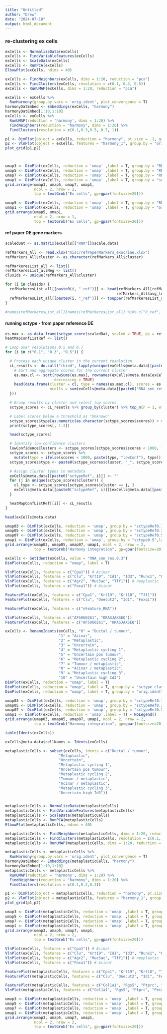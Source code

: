 ```yaml
---
title: "Untitled"
author: "Drew"
date: "2024-07-18"
output: html_document
---
```

### re-clustering ex cells

```r
exCells <- NormalizeData(exCells)
exCells <- FindVariableFeatures(exCells)
exCells <- ScaleData(exCells)
exCells <- RunPCA(exCells)
ElbowPlot(exCells, ndims = 40)

exCells <- FindNeighbors(exCells, dims = 1:20, reduction = "pca")
exCells <- FindClusters(exCells, resolution = c(0.1, 0.3, 0.5))
exCells <- RunUMAP(exCells, dims = 1:20, reduction = "pca")

exCells <- exCells %>%
  RunHarmony(group.by.vars = 'orig.ident', plot_convergence = T)
harmonyDatEmbed <- Embeddings(exCells, "harmony")
harmonyDatEmbed[1:10,1:10]
exCells <- exCells %>%
  RunUMAP(reduction = 'harmony', dims = 1:20) %>%
  FindNeighbors(reduction = "harmony", dims = 1:20) %>%
  FindClusters(resolution = c(0.1,0.3,0.5, 0.7, 1))

p1 <- DimPlot(object = exCells, reduction = "harmony", pt.size = .1, group.by = "orig.ident")
p2 <- VlnPlot(object = exCells, features = "harmony_1", group.by = "orig.ident",  pt.size = .1)
plot_grid(p1,p2)



umap3 <- DimPlot(exCells, reduction = 'umap' ,label = T, group.by = "RNA_snn_res.0.1") + NoLegend()
umap5 <- DimPlot(exCells, reduction = 'umap' ,label = T, group.by = "RNA_snn_res.0.3") + NoLegend()
umap7 <- DimPlot(exCells, reduction = 'umap' ,label = T, group.by = "RNA_snn_res.0.5") + NoLegend()
umap1 <- DimPlot(exCells, reduction = 'umap' ,label = T, group.by = "sctype0.5") + NoLegend()
grid.arrange(umap3, umap5, umap7, umap1,
             ncol = 2, nrow = 2,
             top = textGrob("Ex cells", gp=gpar(fontsize=20)))

umap5 <- DimPlot(exCells, reduction = 'umap' ,label = T, group.by = "RNA_snn_res.0.3") + NoLegend()
umap1 <- DimPlot(exCells, reduction = 'umap' ,label = T, group.by = "orig.ident")
grid.arrange(umap5, umap1,
             ncol = 2, nrow = 1,
             top = textGrob("Ex cells", gp=gpar(fontsize=20)))
```

#### ref paper DE gene markers 

```r
scaledDat <- as.matrix(exCells[["RNA"]]$scale.data)

refMarkers_All <- read.xlsx("misc/refPaperMarkers_exocrine.xlsx")
refMarkers_All$cluster <- as.character(refMarkers_All$cluster)

refMarkeresList_all <- list()
refMarkeresList_allNeg <- list()
clusIds <- unique(refMarkers_All$cluster)

for (i in clusIds) {
  refMarkeresList_all[[paste0(i, "_ref")]] <- head(refMarkers_All[refMarkers_All$cluster == i &
                                                  refMarkers_All$avg_logFC > 0 ,], 100)
  refMarkeresList_all[[paste0(i, "_ref")]] <- toupper(refMarkeresList_all[[paste0(i, "_ref")]]$gene)
}

#names(refMarkeresList_all)[names(refMarkeresList_all) %in% c("0_ref", "4_ref", "9_ref", "15_ref", "17_ref")] <- c("Ductal", "Tumour", "Acinar", "Acinar 2", "metaplastic")
```


#### running sctype - from paper reference DE

```r
es.max <- as.data.frame(sctype_score(scaledDat, scaled = TRUE, gs = refMarkeresList_all, gs2 = NULL))
heatMapConfListRef <- list()

# Loop over resolutions 0.5 and 0.7
for (i in c("0.1", "0.3", "0.5")) {

  # Process each unique cluster in the current resolution
  cL_resutls <- do.call("rbind", lapply(unique(exCells@meta.data[[paste0("RNA_snn_res.", i)]]), function(cl) {
    # Sort and aggregate scores for the current cluster
    es.max.cl <- sort(rowSums(es.max[, rownames(exCells@meta.data[exCells@meta.data[[paste0("RNA_snn_res.", i)]] == cl, ])]),
                      decreasing = TRUE)
    head(data.frame(cluster = cl, type = names(es.max.cl), scores = es.max.cl,
                    ncells = sum(exCells@meta.data[[paste0("RNA_snn_res.", i)]] == cl)), 38)
  }))

  # Group results by cluster and select top scores
  sctype_scores <- cL_resutls %>% group_by(cluster) %>% top_n(n = 1, wt = scores)

  # Label scores below a threshold as "Unknown"
  sctype_scores$type[as.numeric(as.character(sctype_scores$scores)) < sctype_scores$ncells / 4] <- "Unknown"
  print(sctype_scores[, 1:3])

  head(sctype_scores)

  # Identify low-confidence clusters
  lowConfidenceClusters <- sctype_scores[sctype_scores$scores < 1000, ]
  sctype_scores <- sctype_scores %>%
    mutate(type = ifelse(scores < 1000, paste(type, "lowConf"), type))
  sctype_scores$type <- paste0(sctype_scores$cluster, "_", sctype_scores$type)

  # Assign cluster types to metadata
  exCells@meta.data[[paste0("sctypeRef", i)]] <- ""
  for (j in unique(sctype_scores$cluster)) {
    cl_type <- sctype_scores[sctype_scores$cluster == j, ]
    exCells@meta.data[[paste0("sctypeRef", i)]][exCells@meta.data[[paste0("RNA_snn_res.", i)]] == j] <- as.character(cl_type$type[1])
  }

  heatMapConfListRef[[i]] <- cL_resutls
}

head(exCells@meta.data)
```


```r
umap03 <- DimPlot(exCells, reduction = 'umap', group.by = "sctypeRef0.1",label = T) + NoLegend()
umap05 <- DimPlot(exCells, reduction = 'umap', group.by = "sctypeRef0.3",label = T) + NoLegend()
umap07 <- DimPlot(exCells, reduction = 'umap', group.by = "sctypeRef0.5",label = T) + NoLegend()
umap1 <- DimPlot(exCells, reduction = 'umap', group.by = "sctype0.5",label = T) + NoLegend()
grid.arrange(umap03, umap05, umap07, umap1, ncol = 2, nrow = 2,
             top = textGrob("Harmony integration", gp=gpar(fontsize=20)))
```


```r
exCells <- SetIdent(exCells, value = "RNA_snn_res.0.3")
DimPlot(exCells, reduction = "umap", label = T)

VlnPlot(exCells, features = c("Cpa1")) # Acinar 
VlnPlot(exCells, features = c("Clu", "Krt19", "Id1", "Id3", "Runx1", "Onecut2", "Foxq1")) # metaplastic 
VlnPlot(exCells, features = c("Agr2", "Muc5ac", "Tff1")) # neoplastic 
VlnPlot(exCells, features = c("Foxa1")) # Acinar 

FeaturePlot(exCells, features = c("Cpa1", "Krt19", "Krt18", "Tff1"))
FeaturePlot(exCells, features = c("Clu", "Onecut2", "Id1", "Foxq1"))

FeaturePlot(exCells, features = c("nFeature_RNA"))

VlnPlot(exCells, features = c("AF5060261", "KRASJAXSEQ"))
FeaturePlot(exCells, features = c("AF5060261", "KRASJAXSEQ"))

exCells <- RenameIdents(exCells, "0" = "Ductal / tumour", 
                        "1" = "Acinar",
                        "2" = "Metaplastic",
                        "3" = "Uncertain",
                        "4" = "Metaplastic cycling 1",
                        "5" = "Uncertain pos tumour",
                        "6" = "Metaplastic cycling 2",
                        "7" = "Tumour / metaplastic",
                        "8" = "Acinar / metaplastic",
                        "9" = "Metaplastic cycling 3",
                        "10" = "Uncertain high Id3")
DimPlot(exCells, reduction = "umap", label = T)
DimPlot(exCells, reduction = "umap", label = T, group.by = "sctype_classification05")
DimPlot(exCells, reduction = "umap", label = T, group.by = "orig.ident")

umap03 <- DimPlot(exCells, reduction = 'umap', group.by = "sctypeRef0.1",label = T) + NoLegend()
umap05 <- DimPlot(exCells, reduction = 'umap', group.by = "sctypeRef0.3",label = T) + NoLegend()
umap07 <- DimPlot(exCells, reduction = 'umap', group.by = "sctypeRef0.5",label = T) + NoLegend()
umap1 <- DimPlot(exCells, reduction = 'umap',label = T) + NoLegend()
grid.arrange(umap03, umap05, umap07, umap1, ncol = 2, nrow = 2,
             top = textGrob("Harmony integration", gp=gpar(fontsize=20)))

table(Idents(exCells))

exCells@meta.data$cellNames <- Idents(exCells)
```

```r
metaplasticCells <- subset(exCells, idents = c("Ductal / tumour",
                        "Metaplastic",
                        "Uncertain",
                        "Metaplastic cycling 1",
                        "Uncertain pos tumour",
                        "Metaplastic cycling 2",
                        "Tumour / metaplastic",
                        "Acinar / metaplastic",
                        "Metaplastic cycling 3",
                        "Uncertain high Id3"))


metaplasticCells <- NormalizeData(metaplasticCells)
metaplasticCells <- FindVariableFeatures(metaplasticCells)
metaplasticCells <- ScaleData(metaplasticCells)
metaplasticCells <- RunPCA(metaplasticCells)
ElbowPlot(metaplasticCells, ndims = 40)

metaplasticCells <- FindNeighbors(metaplasticCells, dims = 1:20, reduction = "pca")
metaplasticCells <- FindClusters(metaplasticCells, resolution = c(0.1, 0.3, 0.5))
metaplasticCells <- RunUMAP(metaplasticCells, dims = 1:20, reduction = "pca")

metaplasticCells <- metaplasticCells %>%
  RunHarmony(group.by.vars = 'orig.ident', plot_convergence = T)
harmonyDatEmbed <- Embeddings(metaplasticCells, "harmony")
harmonyDatEmbed[1:10,1:10]
metaplasticCells <- metaplasticCells %>%
  RunUMAP(reduction = 'harmony', dims = 1:20) %>%
  FindNeighbors(reduction = "harmony", dims = 1:20) %>%
  FindClusters(resolution = c(0.1,0.2,0.3))

p1 <- DimPlot(object = metaplasticCells, reduction = "harmony", pt.size = .1, group.by = "orig.ident")
p2 <- VlnPlot(object = metaplasticCells, features = "harmony_1", group.by = "orig.ident",  pt.size = .1)
plot_grid(p1,p2)

umap3 <- DimPlot(metaplasticCells, reduction = 'umap' ,label = T, group.by = "RNA_snn_res.0.1") + NoLegend()
umap5 <- DimPlot(metaplasticCells, reduction = 'umap' ,label = T, group.by = "RNA_snn_res.0.2") + NoLegend()
umap7 <- DimPlot(metaplasticCells, reduction = 'umap' ,label = T, group.by = "RNA_snn_res.0.3") + NoLegend()
umap1 <- DimPlot(metaplasticCells, reduction = 'umap' ,label = T, group.by = "cellNames") + NoLegend()
grid.arrange(umap3, umap5, umap7, umap1,
             ncol = 2, nrow = 2,
             top = textGrob("Ex cells", gp=gpar(fontsize=20)))
```

```r
VlnPlot(exCells, features = c("Cpa1")) # Acinar 
VlnPlot(exCells, features = c("Clu", "Krt19", "Id1", "Id3", "Runx1", "Onecut2", "Foxq1")) # metaplastic 
VlnPlot(exCells, features = c("Agr2", "Muc5ac", "Tff1")) # neoplastic 
VlnPlot(exCells, features = c("Foxa1")) # Acinar 

FeaturePlot(metaplasticCells, features = c("Cpa1", "Krt19", "Krt18", "Tff1"))
FeaturePlot(metaplasticCells, features = c("Clu", "Onecut2", "Id1", "Foxq1"))

FeaturePlot(metaplasticCells, features = c("Col1a1", "Rgs5", "Ptprc", "Pecam1"))
VlnPlot(metaplasticCells, features = c("Col1a1", "Rgs5", "Ptprc", "Pecam1"))

umap3 <- DimPlot(metaplasticCells, reduction = 'umap' ,label = T, group.by = "RNA_snn_res.0.2") + NoLegend()
umap5 <- DimPlot(metaplasticCells, reduction = 'umap' ,label = T, group.by = "orig.ident") + NoLegend()
umap7 <- DimPlot(metaplasticCells, reduction = 'umap' ,label = T, group.by = "sctype0.5") + NoLegend()
umap1 <- DimPlot(metaplasticCells, reduction = 'umap' ,label = T, group.by = "cellNames") + NoLegend()
grid.arrange(umap3, umap5, umap7, umap1,
             ncol = 2, nrow = 2,
             top = textGrob("Ex cells", gp=gpar(fontsize=20)))
```


